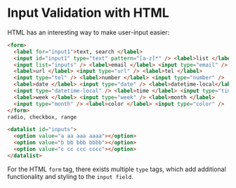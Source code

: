 # Input Validation with HTML

HTML has an interesting way to make user-input easier:

```html
<form>
  <label for="input1">text, search </label>
  <input id="input1" type="text" pattern="[a-z]*" /> <label>list </label>
  <input list="inputs" /> <label>email </label> <input type="email" />
  <label>url </label> <input type="url" /> <label>tel </label>
  <input type="tel" /> <label>number </label> <input type="number" />
  <label>date </label> <input type="date" /> <label>datetime-local</label>
  <input type="datetime-local" /> <label>time </label> <input type="time" />
  <label>week </label> <input type="week" /> <label>month </label>
  <input type="month" /> <label>color </label> <input type="color" />
</form>
radio, checkbox, range

<datalist id="inputs">
  <option value="a aa aaa aaaa"></option>
  <option value="b bb bbb bbbb"></option>
  <option value="c cc ccc cccc"></option>
</datalist>
```

For the HTML `form` tag, there exists multiple `type` tags, which add additional functionality and styling to the `input field`.
